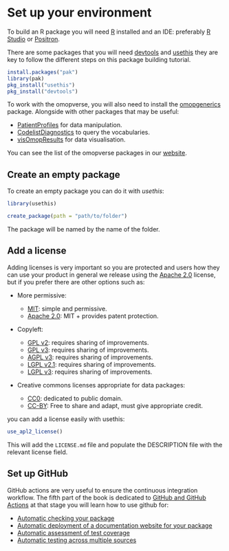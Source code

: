 # Set up your environment

To build an R package you will need [R](https://cran.r-project.org/bin/windows/base/) installed and an IDE: preferably [R Studio](https://posit.co/download/rstudio-desktop/) or [Positron](https://github.com/posit-dev/positron/releases).

There are some packages that you will need [devtools](https://devtools.r-lib.org) and [usethis](https://usethis.r-lib.org) they are key to follow the different steps on this package building tutorial.

```r
install.packages("pak")
library(pak)
pkg_install("usethis")
pkg_install("devtools")
```

To work with the omopverse, you will also need to install the [omopgenerics](https://darwin-eu-dev.github.io/omopgenerics/) package. Alongside with other packages that may be useful:

-   [PatientProfiles](https://darwin-eu-dev.github.io/PatientProfiles/) for data manipulation.
-   [CodelistDiagnostics](https://darwin-eu.github.io/CodelistDiagnostics/) to query the vocabularies.
-   [visOmopResults](https://darwin-eu.github.io/visOmopResults/) for data visualisation.

You can see the list of the omopverse packages in our [website](https://oxford-pharmacoepi.github.io/Oxinfer/packages/summary.html).

## Create an empty package

To create an empty package you can do it with *usethis*:

```r
library(usethis)

create_package(path = "path/to/folder")
```

The package will be named by the name of the folder.

## Add a license

Adding licenses is very important so you are protected and users how they can use your product in general we release using the [Apache 2.0](https://www.apache.org/licenses/LICENSE-2.0) license, but if you prefer there are other options such as: 

- More permissive:

  - [MIT](https://choosealicense.com/licenses/mit/): simple and permissive.
  - [Apache 2.0](https://choosealicense.com/licenses/apache-2.0/): MIT + provides patent protection.
  
- Copyleft:

  - [GPL v2](https://choosealicense.com/licenses/gpl-2.0/): requires sharing of improvements.
  - [GPL v3](https://choosealicense.com/licenses/gpl-3.0/): requires sharing of improvements.
  - [AGPL v3](https://choosealicense.com/licenses/agpl-3.0/): requires sharing of improvements.
  - [LGPL v2.1](https://choosealicense.com/licenses/lgpl-2.1/): requires sharing of improvements.
  - [LGPL v3](https://choosealicense.com/licenses/lgpl-3.0/): requires sharing of improvements.

- Creative commons licenses appropriate for data packages:

  - [CC0](https://creativecommons.org/publicdomain/zero/1.0/): dedicated to public domain.
  - [CC-BY](https://creativecommons.org/licenses/by/4.0/): Free to share and adapt, must give appropriate credit.

you can add a license easily with usethis:

```r
use_apl2_license()
```

This will add the `LICENSE.md` file and populate the DESCRIPTION file with the relevant license field.

## Set up GitHub

GitHub actions are very useful to ensure the continuous integration workflow. The fifth part of the book is dedicated to [GitHub and GitHub Actions](../github/index.qmd) at that stage you will learn how to use github for:

- [Automatic checking your package](../github/automatic_checks.qmd)
- [Automatic deployment of a documentation website for your package](../github/automatic_website.qmd)
- [Automatic assessment of test coverage](../github/test_coverage.qmd)
- [Automatic testing across multiple sources](../github/testing_multiple_dbms.qmd)
